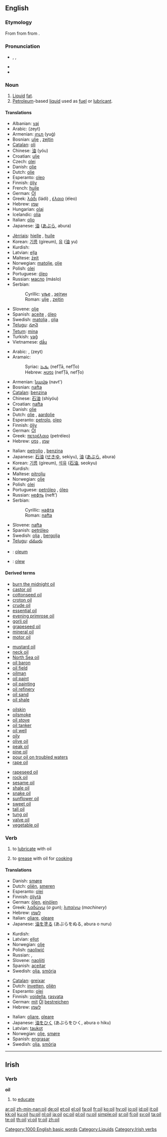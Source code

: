 {{also|oïl}}
==English==

===Etymology===
From {{etyl|la|en}} {{term|oleum|lang=la}} from {{etyl|grc|en}} {{term|ἔλαιον||olive oil|tr=elaion|lang=grc|sc=polytonic}} from {{term|ἐλαία||olive|tr=elaia|lang=grc|sc=polytonic}}.

===Pronunciation===
* {{enPR|oil}}, {{IPA|/ɔɪl/}}, {{SAMPA|/OIl/}}
* {{audio|en-us-oil.ogg|Audio (US)}}
* {{rhymes|ɔɪl}}

===Noun===
{{wikipedia}}
{{en-noun}}

# [[liquid|Liquid]] [[fat]].
# [[petroleum|Petroleum]]-based [[liquid]] used as [[fuel]] or [[lubricant]].

====Translations====
{{trans-top|liquid fat}}
* Albanian: [[vaj]] {{m}}
* Arabic: {{Arab|[[زيت]]}} (zeyt) {{m}}
* Armenian: [[յուղ]] (yuġ)
* Bosnian: [[ulje]] {{n}}, [[zejtin]] {{m}}
* [[Catalan]]: [[oli]] {{m}}
* Chinese: [[油]] (yóu)
* Croatian: [[ulje]] {{n}}
* Czech: [[olej]] {{m}}
* Danish: [[olie]] {{c}}
* Dutch: [[olie]] {{f}}
* Esperanto: [[oleo]]
* Finnish: [[öljy]]
* French: [[huile]]
* German: [[Öl]] {{n}}
* Greek: [[λάδι]] (ládi) {{n}}, [[έλαιο]] (éleo) {{n}}
* Hebrew: [[שמן]] {{romanization of Hebrew|shémen}} {{m}}
* Hungarian: [[olaj]]
* Icelandic: [[olía]] {{f}}
* Italian: [[olio#Italian|olio]] {{m}}
* Japanese: [[油]] ([[あぶら]], abura)
{{trans-mid}}
* [[Jèrriais]]: [[hielle]] {{f}}, [[huile]] {{f}}
* Korean: [[기름]] (gireum), [[유]] ([[油]] yu)
* Kurdish: {{KUchar|[[ڕۆن]]}}
* Latvian: [[eļļa]] {{f}}
* Maltese: [[żejt]] {{m}}
* Norwegian: [[matolje]], [[olje]] {{m}}
* Polish: [[olej]] {{m}}
* Portuguese: [[óleo]] {{m}}
* Russian: [[масло]] (máslo) {{n}}
* Serbian:
*: Cyrillic: [[уље]] {{n}}, [[зејтин]] {{m}}
*: Roman: [[ulje#Serbian|ulje]] {{n}}, [[zejtin#Serbian|zejtin]] {{m}}
* Slovene: [[olje]] {{n}}
* Spanish: [[aceite]] {{m}}, [[óleo]] {{m}}
* Swedish: [[matolja]] {{c}}, [[olja]] {{c}}
* [[Telugu]]: [[నూనె]]
* [[Tetum]]: [[mina]]
* Turkish: [[yağ]]
* Vietnamese: [[dầu]]
{{trans-bottom}}

{{trans-top|Petroleum-based liquid}}
* Arabic: {{Arab|[[نفط]]}} {{IPAchar|(nafʈ)}} {{m}}, {{Arab|[[زيت]]}} (zeyt) {{m}}
* Aramaic:
*: Syriac: [[ܢܦܛܐ]] (nefṬā, nefṬo) {{m}}
*: Hebrew: [[נפטא]] (nefṬā, nefṬo) {{m}}
* Armenian: [[նավթ]] (navt')
* Bosnian: [[nafta#Bosnian|nafta]] {{f}}
* [[Catalan]]: [[benzina]]
* Chinese: [[石油]] (shíyóu)
* Croatian: [[nafta#Croatian|nafta]] {{f}}
* Danish: [[olie]] {{c}}
* Dutch: [[olie]] {{f}}, [[aardolie]] {{f}}
* Esperanto: [[petrolo]], [[oleo]]
* Finnish: [[öljy]]
* German: [[Öl]] {{n}}
* Greek: [[πετρέλαιο]] (petréleo) {{n}}
* Hebrew: [[שמן]] {{romanization of Hebrew|shémen}} {{m}}, [[נפט]] {{romanization of Hebrew|néft}} {{m}}
{{trans-mid}}
* Italian: [[petrolio]] {{m}}, [[benzina]] {{f}}
* Japanese: [[石油]] ([[せきゆ]], sekiyu), [[油]] ([[あぶら]], abura)
* Korean: [[기름]] (gireum), [[석유]] ([[石油]], seokyu)
* Kurdish: {{KUchar|[[نه‌وت]]}}
* Maltese: [[pitrolju]] {{m}}
* Norwegian: [[olje]] {{m}}
* Polish: [[olej]] {{m}}
* Portuguese: [[petróleo]] {{m}}, [[óleo]] {{m}}
* Russian: [[нефть]] (neft’) {{f}}
* Serbian:
*: Cyrillic: [[нафта]] {{f}}
*: Roman: [[nafta#Serbian|nafta]] {{f}}
* Slovene: [[nafta]] {{f}}
* Spanish: [[petróleo]] {{m}}
* Swedish: [[olja]] {{c}}, [[bergolja]] {{c}}
* [[Telugu]]: [[చమురు]]
{{trans-bottom}}

{{checktrans-top}}
* {{ttbc|Latin}}: [[oleum]] {{m}}
* {{ttbc|Welsh}}: [[olew]]
{{trans-bottom}}

====Derived terms====
{{rel-top4|Terms derived from the noun ''oil''}}
* [[burn the midnight oil]]
* [[castor oil]]
* [[cottonseed oil]]
* [[croton oil]]
* [[crude oil]]
* [[essential oil]]
* [[evening primrose oil]]
* [[gorli oil]]
* [[grapeseed oil]]
* [[mineral oil]]
* [[motor oil]]
{{rel-mid4}}
* [[mustard oil]]
* [[neck oil]]
* [[North Sea oil]]
* [[oil baron]]
* [[oil field]]
* [[oilman]]
* [[oil paint]]
* [[oil painting]]
* [[oil refinery]]
* [[oil sand]]
* [[oil shale]]
{{rel-mid4}}
* [[oilskin]]
* [[oilsmoke]]
* [[oil stove]]
* [[oil tanker]]
* [[oil well]]
* [[oily]]
* [[olive oil]]
* [[peak oil]]
* [[pine oil]]
* [[pour oil on troubled waters]]
* [[rape oil]]
{{rel-mid4}}
* [[rapeseed oil]]
* [[rock oil]]
* [[sesame oil]]
* [[shale oil]]
* [[snake oil]]
* [[sunflower oil]]
* [[sweet oil]]
* [[tall oil]]
* [[tung oil]]
* [[valve oil]]
* [[vegetable oil]]
{{rel-bottom}}

===Verb===
{{en-verb}}

# {{transitive}} to [[lubricate]] with oil
# {{transitive}} to [[grease]] with oil for [[cook]]ing

====Translations====
{{trans-top|lubricate with oil}}
* Danish: [[smøre]]
* Dutch: [[oliën]], [[smeren]]
* Esperanto: [[olei]]
* Finnish: [[öljytä]]
* German: [[ölen]], [[einölen]]
* Greek: [[λαδώνω]] (''a gun''); [[λιπαίνω]] (''machinery'')
* Hebrew: [[לשמן]] {{romanization of Hebrew|leshamen}}
* Italian: [[oliare]], [[oleare]]
* Japanese: [[油]]を[[塗る]] (あぶらをぬる, abura o nuru)
{{trans-mid}}
* Kurdish: {{KUchar|[[چه‌ورکردن]]}}
* Latvian: [[eļļot]]
* Norwegian: [[olje]]
* Polish: [[naoliwić]]
* Russian: {{t|ru|смазывать|tr=smázyvat’}}, {{t|ru|смазать|tr=smázat’}}
* Slovene: [[naoljiti]]
* Spanish: [[aceitar]]
* Swedish: [[olja]], [[smörja]]
{{trans-bottom}}

{{trans-top|to grease with oil for cooking}}
* [[Catalan]]: [[greixar]]
* Dutch: [[invetten]], [[oliën]]
* Esperanto: [[olei]]
* Finnish: [[voidella]], [[rasvata]]
* German: [[mit]] [[Öl]] [[bestreichen]]
* Hebrew: [[לשמן]] {{romanization of Hebrew|leshamen}}
{{trans-mid}}
* Italian: [[oliare]], [[oleare]]
* Japanese: [[油]]を[[ひく]] (あぶらをひく, abura o hiku)
* Latvian: [[taukot]]
* Norwegian: [[olje]], [[smøre]]
* Spanish: [[engrasar]]
* Swedish: [[olja]], [[smörja]]
{{trans-bottom}}

[[Category:1000 English basic words]]
[[Category:Liquids]]

----

==Irish==

===Verb===
'''oil'''

# to [[educate]]

[[Category:Irish verbs]]

[[ar:oil]]
[[zh-min-nan:oil]]
[[de:oil]]
[[et:oil]]
[[el:oil]]
[[fa:oil]]
[[fr:oil]]
[[ko:oil]]
[[hy:oil]]
[[io:oil]]
[[id:oil]]
[[it:oil]]
[[kk:oil]]
[[ku:oil]]
[[hu:oil]]
[[nl:oil]]
[[ja:oil]]
[[oc:oil]]
[[pl:oil]]
[[ru:oil]]
[[simple:oil]]
[[sr:oil]]
[[fi:oil]]
[[sv:oil]]
[[ta:oil]]
[[te:oil]]
[[th:oil]]
[[vi:oil]]
[[tr:oil]]
[[zh:oil]]